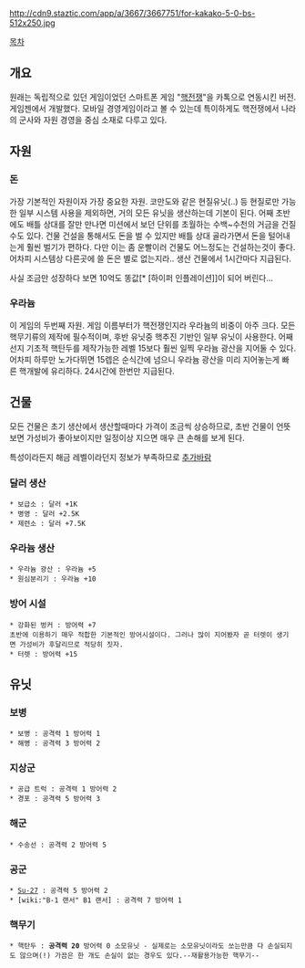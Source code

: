 http://cdn9.staztic.com/app/a/3667/3667751/for-kakako-5-0-bs-512x250.jpg

[[목차]]

== 개요 ==
원래는 독립적으로 있던 게임이었던 스마트폰 게임 "[[핵전쟁]]"을 카톡으로 연동시킨 버전. 게임젠에서 개발했다. 모바일 경영게임이라고 볼 수 있는데 특이하게도 핵전쟁에서 나라의 군사와 자원 경영을 중심 소재로 다루고 있다.

== 자원 ==
=== 돈 ===
가장 기본적인 자원이자 가장 중요한 자원. 코만도와 같은 현질유닛(..) 등 현질로만 가능한 일부 시스템 사용을 제외하면, 거의 모든 유닛을 생산하는데 기본이 된다. 어째 초반에도 배틀 상대를 잘만 만나면 미션에서 보던 단위를 초월하는 수백~수천의 거금을 건질 수도 있다. 건물 건설을 통해서도 돈을 벌 수 있지만 배틀 상대 골라가면서 돈을 털어내는게 훨씬 벌기가 편하다. 다만 이는 좀 운빨이러 건물도 어느정도는 건설하는것이 좋다. 어차피 시스템상 다른곳에 쓸 돈은 별로 없는지라.. 생산 건물에서 1시간마다 지급된다.

사실 조금만 성장하다 보면 10억도 똥값[* [하이퍼 인플레이션]]이 되어 버린다...
=== 우라늄 ===
이 게임의 두번째 자원. 게임 이름부터가 핵전쟁인지라 우라늄의 비중이 아주 크다. 모든 핵무기류의 제작에 필수적이며, 후반 유닛중 핵추진 기반인 일부 유닛이 사용한다. 어째선지 기초적 핵탄두를 제작가능한 레벨 15보다 훨씬 일찍 우라늄 광산을 지어둘 수 있다. 어차피 하루만 노가다뛰면 15렙은 순식간에 넘으니 우라늄 광산을 미리 지어놓는게 빠른 핵개발에 유리하다. 24시간에 한번만 지급된다.

== 건물 ==
모든 건물은 초기 생산에서 생산할때마다 가격이 조금씩 상승하므로, 초반 건물이 언뜻보면 가성비가 좋아보이지만 일정이상 지으면 매우 큰 손해를 보게 된다.

특성이라든지 해금 레벨이라던지 정보가 부족하므로 [[추가바람]]
=== 달러 생산 ===
 * 보급소 : 달러 +1K
 * 병영 : 달러 +2.5K
 * 제련소 : 달러 +7.5K
=== 우라늄 생산 ===
 * 우라늄 광산 : 우라늄 +5
 * 원심분리기 : 우라늄 +10
=== 방어 시설 ===
 * 강화된 벙커 : 방어력 +7
 초반에 이용하기 매우 적합한 기본적인 방어시설이다. 그러나 많이 지어봤자 곧 터렛이 생기면 가성비가 후달리므로 적당히 짓자.
 * 터렛 : 방어력 +15
== 유닛 ==
=== 보병 ===
 * 보병 : 공격력 1 방어력 1
 * 해병 : 공격력 3 방어력 2
=== 지상군 ===
 * 공급 트럭 : 공격력 1 방어력 2
 * 경포 : 공격력 5 방어력 3
=== 해군 ===
 * 수송선 : 공격력 2 방어력 5
=== 공군 ===
 * [[Su-27]] : 공격력 5 방어력 2
 * [wiki:"B-1 랜서" B1 랜서] : 공격력 7 방어력 1
=== 핵무기 ===
 * 핵탄두 : '''공격력 20''' 방어력 0 소모유닛 - 실제로는 소모유닛이라도 쏘는만큼 다 손실되지도 않으며(!) 가끔은 한 개도 손실이 없는 경우도 있다.--재활용가능한 핵무기--
